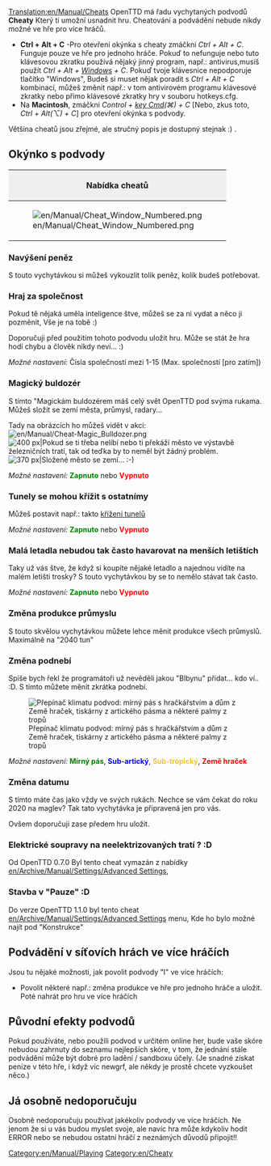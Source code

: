 [[Translation:en/Manual/Cheats]]
{{cs/Manual/Obsah}}{{en/Warning| Při použití podvodů, můžete se prozradit svým kolegům konkurence. Mějte na paměti, že tato ostuda bude vzpomínat na věčnost (To znamená, že používání cheatů bude zaznamenána v uložené hře).}}
OpenTTD má řadu vychytaných podvodů '''Cheaty''' Který ti umožní usnadnit hru. Cheatování a podvádění nebude nikdy možné ve hře pro více hráčů. 

*'''Ctrl + Alt + C''' -Pro otevření okýnka s cheaty zmáčkni ''Ctrl + Alt + C''. Funguje pouze ve hře pro jednoho hráče. Pokuď to nefunguje nebo tuto klávesovou zkratku používá nějaký jinný program, např.: antivirus,musíš použít ''Ctrl + Alt + [https://www.wikipedia.org/wiki/windows_key Windows] + C''. Pokuď tvoje klávesnice nepodporuje tlačítko "Windows", Budeš si muset nějak poradit s ''Ctrl + Alt + C'' kombinací, můžeš změnit např.: v tom antivirovém programu klávesové zkratky nebo přimo klávesové zkratky hry v souboru hotkeys.cfg.
*Na '''Macintosh''', zmáčkni ''Control + [https://www.wikipedia.org/wiki/Command key Cmd](&#x2318;) + C'' [Nebo, zkus toto, ''Ctrl + Alt(⌥) + C''] pro otevření okýnka s podvody.

Většina cheatů jsou zřejmé, ale stručný popis je dostupný stejnak :) .

==Okýnko s podvody==
{|border="2" cellspacing="4" cellpadding="3" rules="all" style="margin:1em 1em 1em 0; border:solid 1px #AAAAAA;"
!colspan="4" style="background:#efefef;"| Nabídka cheatů
|-
| rowspan="10"|[[File:en/Manual/Cheat Window Numbered.png|frame|center]]
| style="background:#efefef;"|'''Type'''
|-
| [[cs/Manual/Cheaty (Podvody)#navyseni-penez|1. Navýšení peněz]]
|-
| [[cs/Manual/Cheaty (Podvody)#hraj-za-spolecnost|2. Hraj za společnost]]
|-
| [[cs/Manual/Cheaty (Podvody)#magicky-buldozer|3. Magický buldozér]]
|-
| [[cs/Manual/Cheaty (Podvody)#tunely-se-mohou-krizit-s-ostatnimy|4. Křížení tunelů]]
|-
| [[cs/Manual/Cheaty (Podvody)#mala-letadla-nebudou-tak-casto-havarovat-na-mensich-letistich|5. Malá letadla nebudou tak často havarovat]]
|-
| [[cs/Manual/Cheaty (Podvody)#zmena-produkce-prumyslu|6. Změna produkce u průmyslu]]
|-
| [[cs/Manual/Cheaty (Podvody)#zmena-podnebi|7. Změna podnebí (klimatu)]]
|-
| [[cs/Manual/Cheaty (Podvody)#zmena-datumu|8. Změna datumu]]
|
|}



===Navýšení peněz===
S touto vychytávkou si můžeš vykouzlit tolik peněz, kolik budeš potřebovat.



===Hraj za společnost===
Pokud tě nějaká uměla inteligence štve, můžeš se za ni vydat a něco ji pozměnit, Vše je na tobě :)

Doporučuji před použitím tohoto podvodu uložit hru. Může se stát že hra hodí chybu a člověk nikdy neví... :)

''Možné nastavení:'' Čísla společností mezi 1-15 (Max. společností [pro zatím])



===Magický buldozér===
S tímto "Magickám buldozérem máš celý svět OpenTTD pod svýma rukama. Můžeš složit se zemí města, průmysl, radary...

Tady na obrázcích ho můžeš vidět v akci: [[File:en/Manual/Cheat-Magic Bulldozer.png]]
[[File:en/Manual/Town Before.png|thumb|left|400 px|Pokud se ti třeba nelíbí nebo ti překáží město ve výstavbě železničních tratí, tak od teďka by to neměl být žádný problém.]]
[[File:en/Manual/Town After.png|thumb|center|370 px|Složené město se zemí... :-)]]
{{en/-}}

''Možné nastavení:'' <span style="color:green">'''Zapnuto'''</span> nebo <span style="color:red">'''Vypnuto'''</span>



===Tunely se mohou křížit s ostatnímy===
Můžeš postavit např.: takto [[cs/Archive/Manual/Křížení tunelů|křížení tunelů]]

''Možné nastavení:'' <span style="color:green">'''Zapnuto'''</span> nebo <span style="color:red">'''Vypnuto'''</span>

===Malá letadla nebudou tak často havarovat na menších letištích===
Taky už vás štve, že když si koupíte nějaké letadlo a najednou vidíte na malém letišti trosky? S touto vychytávkou by se to nemělo stávat tak často.

''Možné nastavení:'' <span style="color:green">'''Zapnuto'''</span> nebo <span style="color:red">'''Vypnuto'''</span>



===Změna produkce průmyslu===
S touto skvělou vychytávkou můžete lehce měnit produkce všech průmyslů. Maximálně na "2040 tun"



===Změna podnebí===
Spíše bych řekl že programátoři už nevěděli jakou "Blbynu" přidat... kdo ví.. :D. S tímto můžete měnit zkrátka podnebí.

[[File:en/Manual/Switch climate.png|center|frame|Přepínač klimatu podvod: mírný pás s hračkářstvím a dům z Země hraček, tiskárny z artického pásma a některé palmy z tropů]]

''Možné nastavení:'' <span style="color:green">'''Mírný pás'''</span>, <span style="color:blue">'''Sub-artický'''</span>, <span style="color:#f4c430">'''Sub-tropický'''</span>, <span style="color:red">'''Země hraček'''</span>

===Změna datumu===
S tímto máte čas jako vždy ve svých rukách. Nechce se vám čekat do roku 2020 na maglev? Tak tato vychytávka je připravená jen pro vás.

Ovšem doporučuji zase předem hru uložit.



===Elektrické soupravy na neelektrizovaných tratí ? :D===
Od OpenTTD 0.7.0 Byl tento cheat vymazán z nabídky [[en/Archive/Manual/Settings/Advanced Settings]], 



===Stavba v "Pauze" :D===
Do verze OpenTTD 1.1.0 byl tento cheat [[en/Archive/Manual/Settings/Advanced Settings]] menu, Kde ho bylo možné najít pod "Konstrukce"

==Podvádění v síťovích hrách ve více hráčích==
Jsou tu nějaké možnosti, jak povolit podvody "I" ve více hráčích:
* Povolit některé např.: změna produkce ve hře pro jednoho hráče a uložit. Poté nahrát pro hru ve více hráčích



==Původní efekty podvodů==
Pokud používáte, nebo použili podvod v určitém online her, bude vaše skóre nebudou zahrnuty do seznamu nejlepších skóre, v tom, že jednání stále podvádění může být dobré pro ladění / sandboxu účely. (Je snadné získat peníze v této hře, i když víc newgrf, ale někdy je prostě chcete vyzkoušet něco.)



==Já osobně nedoporučuju==
Osobně nedoporučuju používat jakékoliv podvody ve více hráčích. Ne jenom že si u vás budou myslet svoje, ale navíc hra může kdykoliv hodit ERROR
nebo se nebudou ostatní hráčí z neznámých důvodů připojit!!

[[Category:en/Manual/Playing]]
[[Category:en/Cheaty]]